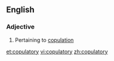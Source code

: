 ==English==

===Adjective===
{{en-adj|-}}

# Pertaining to [[copulation]]

[[et:copulatory]]
[[vi:copulatory]]
[[zh:copulatory]]
